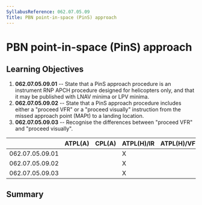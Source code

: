 ```yaml
---
SyllabusReference: 062.07.05.09
Title: PBN point-in-space (PinS) approach
---
```


# PBN point-in-space (PinS) approach

## Learning Objectives

1.  **062.07.05.09.01** -- State that a PinS approach procedure is an instrument
    RNP APCH procedure designed for helicopters only, and that it may be
    published with LNAV minima or LPV minima.
2.  **062.07.05.09.02** -- State that a PinS approach procedure includes either
    a "proceed VFR" or a "proceed visually" instruction from the missed approach
    point (MAPt) to a landing location.
3.  **062.07.05.09.03** -- Recognise the differences between "proceed VFR" and
    "proceed visually".

|                 | ATPL(A) | CPL(A) | ATPL(H)/IR | ATPL(H)/VFR | CPL(H) | IR  | CBIR(A) |
| --------------- | ------- | ------ | ---------- | ----------- | ------ | --- | ------- |
| 062.07.05.09.01 |         |        | X          |             |        | X   |         |
| 062.07.05.09.02 |         |        | X          |             |        | X   |         |
| 062.07.05.09.03 |         |        | X          |             |        | X   |         |

## Summary
